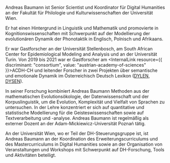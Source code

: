 Andreas Baumann ist Senior Scientist und Koordinator für Digital Humanities an der Fakultät für Philologie und Kulturwissenschaften der Universität Wien.

Er hat einen Hintergrund in Linguistik und Mathematik und promovierte in Kognitionswissenschaften mit Schwerpunkt auf der Modellierung der evolutionären Dynamik der Phonotaktik in Englisch, Polnisch und Afrikaans.

Er war Gastforscher an der Universität Stellenbosch, am South African Center for Epidemiological Modeling and Analysis und an der Universität Turin. Von 2019 bis 2021 war er Gastforscher am <InternalLink resource={{ discriminant: "consortium", value: "austrian-academy-of-sciences" }}>ACDH-CH</InternalLink> und leitender Forscher in zwei Projekten über semantische und emotionale Dynamik im Österreichisch Deutsch Lexikon ([DYLEN](https://www.oeaw.ac.at/acdh/projects/dylen/), [DYSEN](https://www.oeaw.ac.at/acdh/projects/completed-projects/dysen)).

In seiner Forschung kombiniert Andreas Baumann Methoden aus der mathematischen Evolutionsökologie, der Datenwissenschaft und der Korpuslinguistik, um die Evolution, Komplexität und Vielfalt von Sprachen zu untersuchen. In der Lehre konzentriert er sich auf quantitative und statistische Modellierung für die Geisteswissenschaften sowie auf Textverarbeitung und -analyse. Andreas Baumann ist regelmäßig als externer Dozent an der Adam-Mickiewicz-Universität Poznań tätig.

An der Universität Wien, wo er Teil der DH-Steuerungsgruppe ist, ist Andreas Baumann an der Koordination des Erweiterungscurriculums und des Mastercurriculums in Digital Humanities sowie an der Organisation von Veranstaltungen und Workshops mit Schwerpunkt auf DH-Forschung, Tools und Aktivitäten beteiligt.
